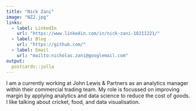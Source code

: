 ```yaml
---
title: "Nick Zani"
image: "NZ2.jpg"
links:
  - label: LinkedIn
    url: "https://www.linkedin.com/in/nick-zani-18211221/"
  - label: Blog
    url: "https://github.com/"
  - label: Email
    url: "mailto:nicholas.zani@googlemail.com"
output:
  postcards::jolla
---
```

 
I am a currently working at John Lewis & Partners as an analytics manager within their commercial trading team.
My role is focussed on improving margin by applying analytics and data science to reduce the cost of goods. 
I like talking about cricket, food, and data visualisation.
